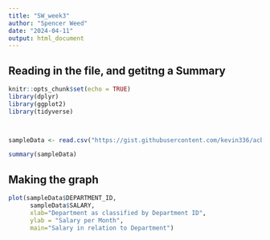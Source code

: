 ```yaml
---
title: "SW_week3"
author: "Spencer Weed"
date: "2024-04-11"
output: html_document
---
```


## Reading in the file, and getitng a Summary

```r
knitr::opts_chunk$set(echo = TRUE)
library(dplyr)
library(ggplot2)
library(tidyverse)



sampleData <- read.csv("https://gist.githubusercontent.com/kevin336/acbb2271e66c10a5b73aacf82ca82784/raw/e38afe62e088394d61ed30884dd50a6826eee0a8/employees.csv")

summary(sampleData)
```

## Making the graph

```r
plot(sampleData$DEPARTMENT_ID,
      sampleData$SALARY,
      xlab="Department as classified by Department ID",
      ylab = "Salary per Month",
      main="Salary in relation to Department")
```
